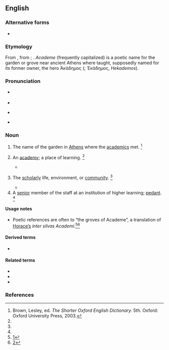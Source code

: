 {{also|Academe}}
==English==

===Alternative forms===
* {{l|en|Academe}}

===Etymology===
From {{bor|en|NL.|academia}}, from {{der|en|grc|Ἀκαδημία}}; {{doublet|en|academy}}. ''Academe'' (frequently capitalized) is a poetic name for the garden or grove near ancient Athens where {{w|Plato}} taught, supposedly named for its former owner, the hero Ἀκάδημος (''{{w|Akademos}};'' Ἑκάδημος, ''Hekademos'').

===Pronunciation===
* {{a|RP}} {{IPA|en|/ˈæk.ə.diːm/}}
* {{audio|en|LL-Q1860 (eng)-Vealhurl-academe.wav|Audio (Southern England)}}
* {{a|GA}} {{IPA|en|/ˈæk.əˌdim/}}
* {{rhymes|en|iːm}}

===Noun===
{{en-noun}}

# {{lb|en|historical}} The name of the garden in [[Athens]] where the [[academic]]s met. {{defdate|from late 16th c.}}<ref name=SOED>Brown, Lesley, ed. ''The Shorter Oxford English Dictionary.'' 5th. Oxford: Oxford University Press, 2003.</ref>
# {{lb|en|poetic}} An [[academy]]; a place of learning. {{defdate|from late 16th c.}}<ref name=SOED/>
#: {{syn|en|academy}}
#* {{quote-book|en|year=1603|author=William Shakespeare|title=Love's Labour's Lost|passage=Navarre shall be the wonder of the world; / Our court shall be a little '''Academe''',/ Still and contemplative in living art.}}
# {{lb|en|poetic}} The [[scholarly]] life, environment, or [[community]]. {{defdate|from mid 19th c.}}<ref name=SOED/>
#: {{syn|en|academia}}
#* {{quote-book|en|year=1997|author={{w|Haruki Murakami}}|translator={{w|Jay Rubin}}|title={{w|The Wind-Up Bird Chronicle}}|location=New York|publisher=Alfred A. Knopf, Inc.|location2=New York|publisher2=Vintage Books|year2=1998|isbn2=0679775439|page2=74|passage=His father expected him to enter the government or a major corporation upon graduation from the university, but Noboru Wataya chose to remain in '''academe''' and become a scholar.}}
# A [[senior]] member of the staff at an institution of higher learning; [[pedant]]. {{defdate|from mid 20th c.}}<ref name=SOED/>
#: {{syn|en|pedant}}

====Usage notes====
* Poetic references are often to “the groves of Academe”, a translation of [[w:Horace|Horace’s]] ''inter silvas Academi''.<ref>[http://books.google.com/books?id=NHYXAAAAIAAJ&pg=RA3-PA169&dq=%22silvas+Academi%22&lr=&as_brr=1#PRA3-PA169,M1]</ref><ref>[http://books.google.com/books?id=nVE3QD1Y5RAC&pg=PA14&dq=%22silvas+Academi%22&lr=&sig=pymz2Xcnaldixpke_6QPFsNSGxk]</ref>

====Derived terms====
* {{l|en|academese}}

====Related terms====
* {{l|en|Akademeia}}
* {{l|en|academia}}
* {{l|en|academy}}

===References===
<references/>